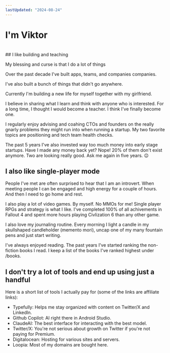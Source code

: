 ```yaml
---
lastUpdated: "2024-08-24"
---
```


# I'm Viktor  
<br/>
## I like building and teaching

My blessing and curse is that I do a lot of things

Over the past decade I've built <Link href="https://doktor.se/">apps</Link>, <Link href="https://babyjourney.se/">teams</Link>, and companies <Link href="https://www.devies.se/">companies</Link>. 

I've also built a <Link href="https://affirmado.com/">bunch</Link> <Link href="https://stockiful.com/">of</Link> <Link href="https://dailystoicwisdom.app/">things</Link> that didn't go anywhere.

<Link href="/now">Currently</Link> I'm building a new life for myself together with my girlfriend.

I believe in <Link href="/newsletter">sharing</Link> what I learn and think with anyone who is interested. For a long time, I thought I would become a teacher. I think I've finally become one.


I regularly enjoy <Link href="/naas">advising and coahing</Link> CTOs and founders on the really gnarly problems they might run into when running a startup. My two favorite topics are positioning and tech team health checks.

The past 5 years I've also invested way too much money into <Link href="/portfolio">early stage startups</Link>. Have I made any money back yet? Nope! 20% of them don't exist anymore. Two are looking really good. Ask me again in five years. 😉

## I also like single-player mode

People I've met are often surprised to hear that I am an introvert. When meeting people I can be engaged and high energy for a couple of hours. And then I need to go home and rest.

I also play a lot of video games. By myself. No MMOs for me! Single player RPGs and strategy is what I like. I've completed 100% of all achivements in Fallout 4 and spent more hours playing Civlization 6 than any other game.

I also love my journaling routine. Every morning I light a candle in my skullshaped candleholder (memento mori), uncap one of my many fountain pens and just start writing.

I've always enjoyed reading. The past years I've started ranking the non-fiction books I read. I keep a list of the books I've ranked highest under <Link href="/books">/books</Link>.

## I don't try a lot of tools and end up using just a handful

Here is a short list of tools I actually pay for (some of the links are affiliate links):

* <Link href="https://typefully.com/?via=viktor">Typefully</Link>: Helps me stay organized with content on Twitter/X and LinkedIn.
* <Link href="https://github.com/features/copilot">Github Copilot</Link>: AI right there in Android Studio.
* <Link href="https://www.anthropic.com/">ClaudeAI</Link>: The best interface for interacting with the best model.
* <Link href="https://twitter.com/">Twitter/X</Link>: You're not serious about growth on Twitter if you're not paying for Premium.
* <Link href="https://m.do.co/c/52c509c9280e">Digitalocean</Link>: Hosting for various sites and servers.
* <Link href="https://loopia.se">Loopia</Link>: Most of my domains are bought here.
